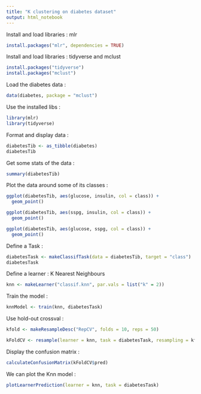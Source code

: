 ```yaml
---
title: "K clustering on diabetes dataset"
output: html_notebook
---
```


Install and load libraries : mlr

```r
install.packages("mlr", dependencies = TRUE)
```

Install and load libraries : tidyverse and mclust

```r
install.packages("tidyverse")
install.packages("mclust")
```

Load the diabetes data :

```r
data(diabetes, package = "mclust")
```

Use the installed libs :

```r
library(mlr)
library(tidyverse)
```

Format and display data : 

```r
diabetesTib <- as_tibble(diabetes)
diabetesTib
```

Get some stats of the data :

```r
summary(diabetesTib)
```

Plot the data around some of its classes :

```r
ggplot(diabetesTib, aes(glucose, insulin, col = class)) +
  geom_point()
```
```r
ggplot(diabetesTib, aes(sspg, insulin, col = class)) +
  geom_point()
```

```r
ggplot(diabetesTib, aes(glucose, sspg, col = class)) +
  geom_point()
```

Define a Task : 

```r
diabetesTask <- makeClassifTask(data = diabetesTib, target = "class")
diabetesTask

```

Define a learner : K Nearest Neighbours

```r
knn <- makeLearner("classif.knn", par.vals = list("k" = 2))
```

Train the model :

```r
knnModel <- train(knn, diabetesTask)
```

Use hold-out crossval :

```r
kfold <- makeResampleDesc("RepCV", folds = 10, reps = 50)
```

```r
kFoldCV <- resample(learner = knn, task = diabetesTask, resampling = kfold)
```

Display the confusion matrix :

```r
calculateConfusionMatrix(kFoldCV$pred)
```
We can plot the Knn model :

```r
plotLearnerPrediction(learner = knn, task = diabetesTask)

```

